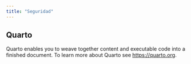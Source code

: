 ```yaml
---
title: "Seguridad"
---
```


## Quarto

Quarto enables you to weave together content and executable code into a finished document. To learn more about Quarto see <https://quarto.org>.
